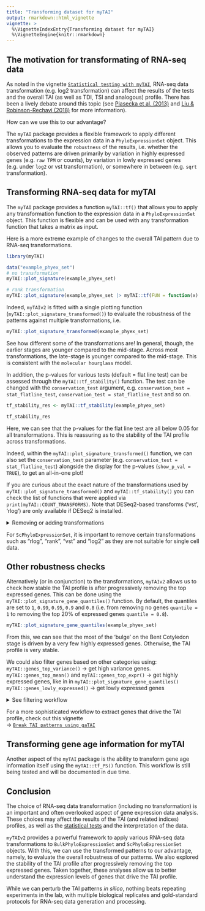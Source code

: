 ```yaml
---
title: "Transforming dataset for myTAI"
output: rmarkdown::html_vignette
vignette: >
  %\VignetteIndexEntry{Transforming dataset for myTAI}
  %\VignetteEngine{knitr::rmarkdown}
---
```


## The motivation for transformating of RNA-seq data

As noted in the vignette [`Statistical testing with myTAI`](tai-stats.html), RNA-seq data transformation (e.g. log2 transformation) can affect the results of the tests and the overall TAI (as well as TDI, TSI and analogous) profile. There has been a lively debate around this topic (see [Piasecka et al. (2013)](https://journals.plos.org/plosgenetics/article?id=10.1371/journal.pgen.1003476) and [Liu & Robinson-Rechavi (2018)](https://academic.oup.com/gbe/article/10/9/2266/5076813) for more information).

How can we use this to our advantage?

The `myTAI` package provides a flexible framework to apply different transformations to the expression data in a `PhyloExpressionSet` object. This allows you to evaluate the `robustness` of the results, i.e. whether the observed patterns are driven primarily by variation in highly expressed genes (e.g. `raw TPM` or counts), by variation in lowly expressed genes (e.g. under `log2` or vst transformation), or somewhere in between (e.g. `sqrt` transformation).

## Transforming RNA-seq data for myTAI

The `myTAI` package provides a function `myTAI::tf()` that allows you to apply any transformation function to the expression data in a `PhyloExpressionSet` object. This function is flexible and can be used with any transformation function that takes a matrix as input.

Here is a more extreme example of changes to the overall TAI pattern due to RNA-seq transformations.

```r
library(myTAI)
```

```r
data("example_phyex_set")
# no transformation
myTAI::plot_signature(example_phyex_set)
```

```r
# rank transformation
myTAI::plot_signature(example_phyex_set |> myTAI::tf(FUN = function(x) apply(x, 2, base::rank)))
```

Indeed, `myTAIv2` is fitted with a single plotting function (`myTAI::plot_signature_transformed()`) to evaluate the robustness of the patterns against multiple transformations, i.e.

```r
myTAI::plot_signature_transformed(example_phyex_set)
```

See how different some of the transformations are! In general, though, the earlier stages are younger compared to the mid-stage. Across most transformations, the late-stage is younger compared to the mid-stage. This is consistent with the `molecular hourglass` model.

In addition, the p-values for various tests (default = flat line test) can be assessed through the `myTAI::tf_stability()` function. The test can be changed with the `conservation_test` argument, e.g. `conservation_test = stat_flatline_test`, `conservation_test = stat_flatline_test` and so on.

```r
tf_stability_res <- myTAI::tf_stability(example_phyex_set)
```

```r
tf_stability_res
```

Here, we can see that the p-values for the flat line test are all below 0.05 for all transformations. This is reassuring as to the stability of the TAI profile across transformations.

Indeed, within the `myTAI::plot_signature_transformed()` function, we can also set the `conservation_test` parameter (e.g. `conservation_test = stat_flatline_test`) alongside the display for the p-values (`show_p_val = TRUE`), to get an all-in-one plot!

:::{.tip}
If you are curious about the exact nature of the transformations used by `myTAI::plot_signature_transformed()` and `myTAI::tf_stability()` you can check the list of functions that were applied via `print(myTAI::COUNT_TRANSFORMS)`. Note that DESeq2-based transforms ('vst', 'rlog') are only available if DESeq2 is installed.

<details> <summary>Removing or adding transformations</summary>
To remove transformations, e.g. "rlog", "rank", "vst" from the list, e.g.
```r
COUNT_TRANSFORMS_REMOVED <- COUNT_TRANSFORMS[!names(COUNT_TRANSFORMS) %in% c("rlog", "rank", "vst")]
```

To add transformations, e.g.
```r
COUNT_TRANSFORMS_ADDED <- c(COUNT_TRANSFORMS, list(new_transform = function(x) x + 1))
```

Then apply to tf_stability or plot_signature functions, e.g.
```r
myTAI::tf_stability(example_phyex_set, transformations = COUNT_TRANSFORMS_REMOVED)
myTAI::plot_signature_transformed(example_phyex_set, transformations = COUNT_TRANSFORMS_REMOVED)
```
</details>

For `ScPhyloExpressionSet`, it is important to remove certain transformations such as "rlog", "rank", "vst" and "log2" as they are not suitable for single cell data.
:::

## Other robustness checks

Alternatively (or in conjunction) to the transformations, `myTAIv2` allows us to check how stable the TAI profile is after progressively removing the top expressed genes. This can be done using the `myTAI::plot_signature_gene_quantiles()` function. By default, the quantiles are set to `1`, `0.99`, `0.95`, `0.9` and `0.8` (i.e. from removing no genes `quantile = 1` to removing the top 20% of expressed genes `quantile = 0.8`).

```r
myTAI::plot_signature_gene_quantiles(example_phyex_set)
```

From this, we can see that the most of the 'bulge' on the Bent Cotyledon stage is driven by a very few highly expressed genes. Otherwise, the TAI profile is very stable.

We could also filter genes based on other categories using:   
`myTAI::genes_top_variance()` →  get high variance genes. 
`myTAI::genes_top_mean()` and `myTAI::genes_top_expr()` → get highly expressed genes, like in in `myTAI::plot_signature_gene_quantiles()`    
`myTAI::genes_lowly_expressed()` → get lowly expressed genes

<details> <summary>See filtering workflow</summary>
```r
# get top 1% variance genes (default parameters)
genes.top_var <- myTAI::genes_top_variance(example_phyex_set)
# get top 1% expressed genes (default parameters)
genes.top_mean <- myTAI::genes_top_mean(example_phyex_set)
# get lowly expressed genes with mean < 1 (default parameters)
genes.low_expr <- myTAI::genes_lowly_expressed(example_phyex_set)
```

Once you have a gene set, we can use `myTAI::remove_genes()` to filter out genes in a given set:

```r
# removing top 1% variance genes
example_phyex_set.rm_top_var <-
  myTAI::remove_genes(example_phyex_set, genes.top_var)
# plot
myTAI::plot_signature(example_phyex_set.rm_top_var)
```

We could also use `myTAI::select_genes()` to keep the genes in a given set:

```r
# select top 1% expressed genes
example_phyex_set.select_top_expr <- 
  myTAI::select_genes(example_phyex_set, genes.top_mean)
# plot
myTAI::plot_signature(example_phyex_set.select_top_expr)
```

If you have certain genes of interest, we can also select or remove individual genes with `myTAI::select_genes()` and `myTAI::remove_genes()`, respectively.

```r
# remove two genes (AT1G02780 & AT1G03880)
example_phyex_set.select_goi <- 
  myTAI::remove_genes(example_phyex_set, c("AT1G02780", "AT1G03880"))
# plot
myTAI::plot_signature(example_phyex_set.select_goi)
```

</details>

For a more sophisticated workflow to extract genes that drive the TAI profile, check out this vignette  
→ [`Break TAI patterns using gaTAI`](tai-breaker.html)

## Transforming gene age information for myTAI

Another aspect of the `myTAI` package is the ability to transform gene age information itself using the `myTAI::tf_PS()` function. This workflow is still being tested and will be documented in due time.

## Conclusion

The choice of RNA-seq data transformation (including no transformation) is an important and often overlooked aspect of gene expression data analysis. These choices may affect the results of the TAI (and related indices) profiles, as well as the [statistical tests](tai-stats.html) and the interpretation of the data.

`myTAIv2` provides a powerful framework to apply various RNA-seq data transformations to `BulkPhyloExpressionSet` and `ScPhyloExpressionSet` objects. With this, we can use the transformed patterns to our advantage, namely, to evaluate the overall robustness of our patterns. We also explored the stability of the TAI profile after progressively removing the top expressed genes. Taken together, these analyses allow us to better understand the expression levels of genes that drive the TAI profile.

:::{.important}
While we can perturb the TAI patterns *in silico*, nothing beats repeating experiments in the lab, with multiple biological replicates and gold-standard protocols for RNA-seq data generation and processing.
:::
